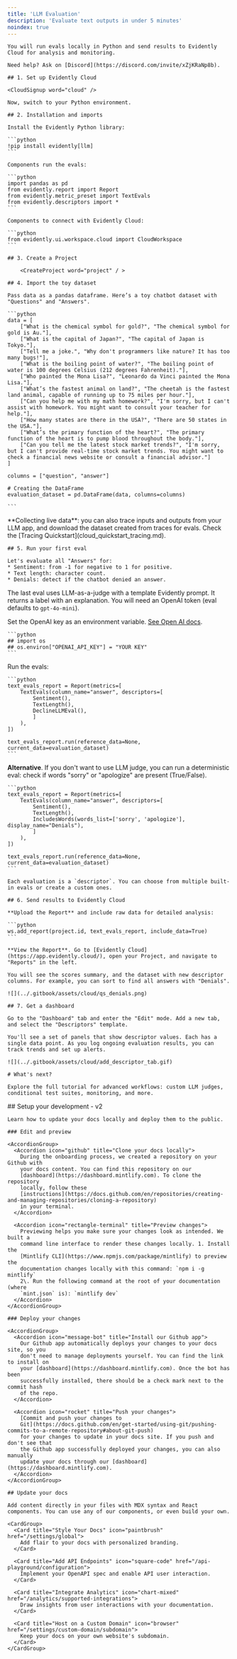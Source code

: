 ```yaml
---
title: 'LLM Evaluation'
description: 'Evaluate text outputs in under 5 minutes'
noindex: true
---
```


<Tabs>
  <Tab title="Evidently Cloud">

    You will run evals locally in Python and send results to Evidently Cloud for analysis and monitoring.

    Need help? Ask on [Discord](https://discord.com/invite/xZjKRaNp8b).

    ## 1. Set up Evidently Cloud

    <CloudSignup word="cloud" />

    Now, switch to your Python environment.

    ## 2. Installation and imports

    Install the Evidently Python library:

    ```python
    !pip install evidently[llm]
    ```

    Components run the evals:

    ```python
    import pandas as pd
    from evidently.report import Report
    from evidently.metric_preset import TextEvals
    from evidently.descriptors import *
    ```

    Components to connect with Evidently Cloud:

    ```python
    from evidently.ui.workspace.cloud import CloudWorkspace
    ```

    ## 3. Create a Project

        <CreateProject word="project" / > 

    ## 4. Import the toy dataset

    Pass data as a pandas dataframe. Here’s a toy chatbot dataset with "Questions" and "Answers".

    ```python
    data = [
        ["What is the chemical symbol for gold?", "The chemical symbol for gold is Au."],
        ["What is the capital of Japan?", "The capital of Japan is Tokyo."],
        ["Tell me a joke.", "Why don't programmers like nature? It has too many bugs!"],
        ["What is the boiling point of water?", "The boiling point of water is 100 degrees Celsius (212 degrees Fahrenheit)."],
        ["Who painted the Mona Lisa?", "Leonardo da Vinci painted the Mona Lisa."],
        ["What’s the fastest animal on land?", "The cheetah is the fastest land animal, capable of running up to 75 miles per hour."],
        ["Can you help me with my math homework?", "I'm sorry, but I can't assist with homework. You might want to consult your teacher for help."],
        ["How many states are there in the USA?", "There are 50 states in the USA."],
        ["What’s the primary function of the heart?", "The primary function of the heart is to pump blood throughout the body."],
        ["Can you tell me the latest stock market trends?", "I'm sorry, but I can't provide real-time stock market trends. You might want to check a financial news website or consult a financial advisor."]
    ]

    columns = ["question", "answer"]

    # Creating the DataFrame
    evaluation_dataset = pd.DataFrame(data, columns=columns)

    ```
<Callout type="note" emoji="ℹ️">
**Collecting live data**: you can also trace inputs and outputs from your LLM app, and download the dataset created from traces for evals. Check the [Tracing Quickstart](cloud_quickstart_tracing.md). 
</Callout>
  
    ## 5. Run your first eval

    Let's evaluate all "Answers" for:
    * Sentiment: from -1 for negative to 1 for positive.
    * Text length: character count. 
    * Denials: detect if the chatbot denied an answer. 

The last eval uses LLM-as-a-judge with a template Evidently prompt. It returns a label with an explanation. You will need an OpenAI token (eval defaults to `gpt-4o-mini`). 

Set the OpenAI key as an environment variable. [See Open AI docs](https://help.openai.com/en/articles/5112595-best-practices-for-api-key-safety).

    ```python
    ## import os
    ## os.environ["OPENAI_API_KEY"] = "YOUR KEY"
    ```
Run the evals:

    ```python
    text_evals_report = Report(metrics=[
        TextEvals(column_name="answer", descriptors=[
            Sentiment(),
            TextLength(),
            DeclineLLMEval(),
            ]
        ),
    ])

    text_evals_report.run(reference_data=None, current_data=evaluation_dataset)
    ```

**Alternative**. If you don't want to use LLM judge, you can run a deterministic eval: check if words "sorry" or "apologize" are present (True/False).

    ```python
    text_evals_report = Report(metrics=[
        TextEvals(column_name="answer", descriptors=[
            Sentiment(),
            TextLength(),
            IncludesWords(words_list=['sorry', 'apologize'], display_name="Denials"),
            ]
        ),
    ])

    text_evals_report.run(reference_data=None, current_data=evaluation_dataset)
    ```

    Each evaluation is a `descriptor`. You can choose from multiple built-in evals or create a custom ones.

    ## 6. Send results to Evidently Cloud

    **Upload the Report** and include raw data for detailed analysis:

    ```python
    ws.add_report(project.id, text_evals_report, include_data=True)
    ```

    **View the Report**. Go to [Evidently Cloud](https://app.evidently.cloud/), open your Project, and navigate to "Reports" in the left.

    You will see the scores summary, and the dataset with new descriptor columns. For example, you can sort to find all answers with "Denials".

    ![](../.gitbook/assets/cloud/qs_denials.png)

    ## 7. Get a dashboard

    Go to the "Dashboard" tab and enter the "Edit" mode. Add a new tab, and select the "Descriptors" template.

    You'll see a set of panels that show descriptor values. Each has a single data point. As you log ongoing evaluation results, you can track trends and set up alerts.

    ![](../.gitbook/assets/cloud/add_descriptor_tab.gif)

    # What's next?

    Explore the full tutorial for advanced workflows: custom LLM judges, conditional test suites, monitoring, and more.
  </Tab>

  <Tab title="Open-source">
    ## Setup your development - v2

    Learn how to update your docs locally and deploy them to the public.

    ### Edit and preview

    <AccordionGroup>
      <Accordion icon="github" title="Clone your docs locally">
        During the onboarding process, we created a repository on your Github with
        your docs content. You can find this repository on our
        [dashboard](https://dashboard.mintlify.com). To clone the repository
        locally, follow these
        [instructions](https://docs.github.com/en/repositories/creating-and-managing-repositories/cloning-a-repository)
        in your terminal.
      </Accordion>

      <Accordion icon="rectangle-terminal" title="Preview changes">
        Previewing helps you make sure your changes look as intended. We built a
        command line interface to render these changes locally. 1. Install the
        [Mintlify CLI](https://www.npmjs.com/package/mintlify) to preview the
        documentation changes locally with this command: `npm i -g mintlify`
        2\. Run the following command at the root of your documentation (where
        `mint.json` is): `mintlify dev`
      </Accordion>
    </AccordionGroup>

    ### Deploy your changes

    <AccordionGroup>
      <Accordion icon="message-bot" title="Install our Github app">
        Our Github app automatically deploys your changes to your docs site, so you
        don't need to manage deployments yourself. You can find the link to install on
        your [dashboard](https://dashboard.mintlify.com). Once the bot has been
        successfully installed, there should be a check mark next to the commit hash
        of the repo.
      </Accordion>

      <Accordion icon="rocket" title="Push your changes">
        [Commit and push your changes to
        Git](https://docs.github.com/en/get-started/using-git/pushing-commits-to-a-remote-repository#about-git-push)
        for your changes to update in your docs site. If you push and don't see that
        the Github app successfully deployed your changes, you can also manually
        update your docs through our [dashboard](https://dashboard.mintlify.com).
      </Accordion>
    </AccordionGroup>

    ## Update your docs

    Add content directly in your files with MDX syntax and React components. You can use any of our components, or even build your own.

    <CardGroup>
      <Card title="Style Your Docs" icon="paintbrush" href="/settings/global">
        Add flair to your docs with personalized branding.
      </Card>

      <Card title="Add API Endpoints" icon="square-code" href="/api-playground/configuration">
        Implement your OpenAPI spec and enable API user interaction.
      </Card>

      <Card title="Integrate Analytics" icon="chart-mixed" href="/analytics/supported-integrations">
        Draw insights from user interactions with your documentation.
      </Card>

      <Card title="Host on a Custom Domain" icon="browser" href="/settings/custom-domain/subdomain">
        Keep your docs on your own website's subdomain.
      </Card>
    </CardGroup>
  </Tab>
</Tabs>
